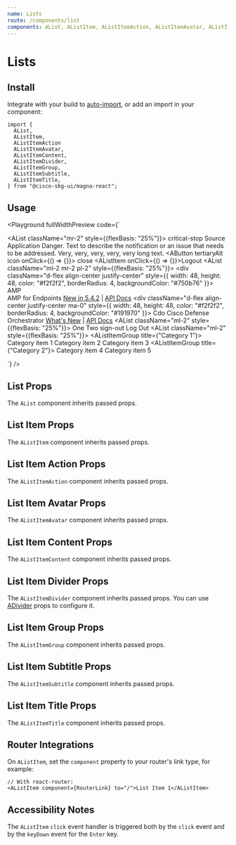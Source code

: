 ```yaml
---
name: Lists
route: /components/list
components: AList, AListItem, AListItemAction, AListItemAvatar, AListItemContent, AListItemGroup, AListItemSubtitle, AListItemTitle
---
```


# Lists

## Install

Integrate with your build to [auto-import](/#integrating), or add an import in your component:

```
import {
  AList,
  AListItem,
  AListItemAction
  AListItemAvatar,
  AListItemContent,
  AListItemDivider,
  AListItemGroup,
  AListItemSubtitle,
  AListItemTitle,
} from "@cisco-sbg-ui/magna-react";
```

## Usage

<Playground
  fullWidthPreview
  code={`<div className="d-flex align-start">
  <AList className="mr-2" style={{flexBasis: "25%"}}>
    <AListItem twoLine>
      <AListItemAvatar>
        <AIcon size={16} className="status-red--text">
          critical-stop
        </AIcon>
      </AListItemAvatar>
      <AListItemContent>
        <AListItemTitle>Source Application</AListItemTitle>
        <AListItemSubtitle>
          Danger. Text to describe the notification or an issue that needs to
          be addressed. Very, very, very, very, very long text.
        </AListItemSubtitle>
      </AListItemContent>
      <AListItemAction>
        <AButton tertiaryAlt icon onClick={() => {}}>
          <AIcon size={16}>close</AIcon>
        </AButton>
      </AListItemAction>
    </AListItem>
    <AListItemDivider className="ma-0" />
    <AListItem onClick={() => {}}>Logout</AListItem>
  </AList>
  <AList className="ml-2 mr-2 pl-2" style={{flexBasis: "25%"}}>
    <AListItem twoLine>
      <AListItemAvatar className="ma-2 ml-0">
        <div
          className="d-flex align-center justify-center"
          style={{
            width: 48,
            height: 48,
            color: "#f2f2f2",
            borderRadius: 4,
            backgroundColor: "#750b76"
          }}>
          AMP
        </div>
      </AListItemAvatar>
      <AListItemContent>
        <AListItemTitle>AMP for Endpoints</AListItemTitle>
        <AListItemSubtitle>
          <a href="#">New in 5.4.2</a> | <a href="#">API Docs</a>
        </AListItemSubtitle>
      </AListItemContent>
    </AListItem>
    <AListItemDivider light className="ma-0" />
    <AListItem twoLine>
      <AListItemAvatar className="ma-2 ml-0">
        <div
          className="d-flex align-center justify-center ma-0"
          style={{
            width: 48,
            height: 48,
            color: "#f2f2f2",
            borderRadius: 4,
            backgroundColor: "#191970"
          }}>
          Cdo
        </div>
      </AListItemAvatar>
      <AListItemContent>
        <AListItemTitle>Cisco Defense Orchestrator</AListItemTitle>
        <AListItemSubtitle>
          <a href="#">What's New</a> | <a href="#">API Docs</a>
        </AListItemSubtitle>
      </AListItemContent>
    </AListItem>
  </AList>
  <AList className="ml-2" style={{flexBasis: "25%"}}>
    <AListItem href="#" target="_blank">
      One
    </AListItem>
    <AListItem href="#" target="_blank">
      Two
    </AListItem>
    <AListItem twoLine href="#" target="_blank">
      <AListItemAvatar>
        <AIcon size={16}>sign-out</AIcon>
      </AListItemAvatar>
      <AListItemContent>Log Out</AListItemContent>
    </AListItem>
  </AList>
  <AList className="ml-2" style={{flexBasis: "25%"}}>
    <AListItemGroup title={"Category 1"}>
        <AListItem>Category item 1</AListItem>
        <AListItem>Category item 2</AListItem>
        <AListItem>Category item 3</AListItem>
    </AListItemGroup>
    <AListItemDivider />
    <AListItemGroup title={"Category 2"}>
        <AListItem>Category item 4</AListItem>
        <AListItem>Category item 5</AListItem>
    </AListItemGroup>
  </AList>
</div>
`}
/>

## List Props

The `AList` component inherits passed props.

<Props of="AList" />

## List Item Props

The `AListItem` component inherits passed props.

<Props of="AListItem" />

## List Item Action Props

The `AListItemAction` component inherits passed props.

<Props of="AListItemAction" />

## List Item Avatar Props

The `AListItemAvatar` component inherits passed props.

<Props of="AListItemAvatar" />

## List Item Content Props

The `AListItemContent` component inherits passed props.

<Props of="AListItemContent" />

## List Item Divider Props

The `AListItemDivider` component inherits passed props. You can use [ADivider](/components/divider#divider-props) props to configure it.

<Props of="AListItemDivider" />

## List Item Group Props

The `AListItemGroup` component inherits passed props.

<Props of="AListItemGroup" />

## List Item Subtitle Props

The `AListItemSubtitle` component inherits passed props.

<Props of="AListItemSubtitle" />

## List Item Title Props

The `AListItemTitle` component inherits passed props.

<Props of="AListItemTitle" />


## Router Integrations

On `AListItem`, set the `component` property to your router's link type, for example:

```
// With react-router:
<AListItem component={RouterLink} to="/">List Item 1</AListItem>
```

## Accessibility Notes

The `AListItem` `click` event handler is triggered both by the `click` event and by the `keyDown` event for the `Enter` key.
